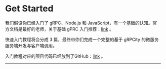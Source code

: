 
# Get Started

我们假设你已经入门了 gRPC、Node.js 和 JavaScript，有一个基础的认知。官方文档是最好的老师，关于基础 gPRC 入门推荐：[link](https://github.com/grpc/grpc-node/tree/master/examples/helloworld/dynamic_codegen) 。

快速入门教程将会分成 3 篇，最终带你们完成一个完整的基于 gRPCity 的微服务服务端开发与客户端调用。

入门教程对应的项目代码已经放到了GitHub：[link](https://github.com/chakhsu/grpcity-basic-demo) 。

---

<Cards>
  <Card
    title="Proto Loader"
    href="/start/proto-loader"
  />
  <Card
    title="Client Side"
    href="/start/client"
  />
  <Card
    title="Server Side"
    href="/start/server"
  />
</Cards>